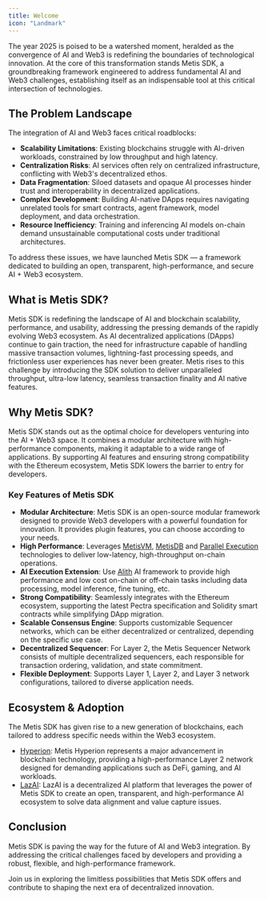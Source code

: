 ```yaml
---
title: Welcome
icon: "Landmark"
---
```


The year 2025 is poised to be a watershed moment, heralded as the convergence of AI and Web3 is 
redefining the boundaries of technological innovation.
At the core of this transformation stands Metis SDK, a groundbreaking framework engineered to
address fundamental AI and Web3 challenges, establishing itself as an indispensable tool at this
critical intersection of technologies.

## The Problem Landscape

The integration of AI and Web3 faces critical roadblocks:

- **Scalability Limitations**: Existing blockchains struggle with AI-driven workloads, constrained by low throughput and high latency.
- **Centralization Risks**: AI services often rely on centralized infrastructure, conflicting with Web3's decentralized ethos.
- **Data Fragmentation**: Siloed datasets and opaque AI processes hinder trust and interoperability in decentralized applications.
- **Complex Development**: Building AI-native DApps requires navigating unrelated tools for smart contracts, agent framework, model deployment, and data orchestration.
- **Resource Inefficiency**: Training and inferencing AI models on-chain demand unsustainable computational costs under traditional architectures.

To address these issues, we have launched Metis SDK — a framework dedicated to building an open, transparent, high-performance, and secure AI + Web3 ecosystem.

## What is Metis SDK?

Metis SDK is redefining the landscape of AI and blockchain scalability, performance, and usability,
addressing the pressing demands of the rapidly evolving Web3 ecosystem. As AI decentralized 
applications (DApps) continue to gain traction, the need for infrastructure capable of 
handling massive transaction volumes, lightning-fast processing speeds, and frictionless 
user experiences has never been greater. Metis rises to this challenge by introducing the 
SDK solution to deliver unparalleled throughput, ultra-low latency, seamless 
transaction finality and AI native features.

## Why Metis SDK?

Metis SDK stands out as the optimal choice for developers venturing into the AI + Web3 space. 
It combines a modular architecture with high-performance components, making it adaptable to a 
wide range of applications. By supporting AI features  and ensuring strong compatibility with 
the Ethereum ecosystem, Metis SDK lowers the barrier to entry for developers.

### Key Features of Metis SDK

- **Modular Architecture**: Metis SDK is an open-source modular framework designed to provide Web3 developers with a powerful foundation for innovation. It provides plugin features, you can choose according to your needs.
- **High Performance**: Leverages [MetisVM](crates/vm/README.md), [MetisDB](crates/db/README.md) and [Parallel Execution](crates/pe/README.md) technologies to deliver low-latency, high-throughput on-chain operations.
- **AI Execution Extension**: Use [Alith](https://github.com/0xLazAI/alith) AI framework to provide high performance and low cost on-chain or off-chain tasks including data processing, model inference, fine tuning, etc.
- **Strong Compatibility**: Seamlessly integrates with the Ethereum ecosystem, supporting the latest Pectra specification and Solidity smart contracts while simplifying DApp migration.
- **Scalable Consensus Engine**: Supports customizable Sequencer networks, which can be either decentralized or centralized, depending on the specific use case.
- **Decentralized Sequencer**: For Layer 2, the Metis Sequencer Network consists of multiple decentralized sequencers, each responsible for transaction ordering, validation, and state commitment.
- **Flexible Deployment**: Supports Layer 1, Layer 2, and Layer 3 network configurations, tailored to diverse application needs.

## Ecosystem & Adoption

The Metis SDK has given rise to a new generation of blockchains, each tailored to address specific needs within the Web3 ecosystem.

- [Hyperion](https://docs.metis.io/hyperion): Metis Hyperion represents a major advancement in blockchain technology, providing a high-performance Layer 2 network designed for demanding applications such as DeFi, gaming, and AI workloads.
- [LazAI](https://lazai.network): LazAI is a decentralized AI platform that leverages the power of Metis SDK to create an open, transparent, and high-performance AI ecosystem to solve data alignment and value capture issues.

## Conclusion

Metis SDK is paving the way for the future of AI and Web3 integration. By addressing the critical
challenges faced by developers and providing a robust, flexible, and high-performance framework.

Join us in exploring the limitless possibilities that Metis SDK offers and contribute to shaping 
the next era of decentralized innovation.

